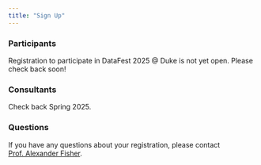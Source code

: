 ```yaml
---
title: "Sign Up"
---
```


<!-- https://forms.gle/uqqJvR4VhM1YuKCR8 -->

### Participants

Registration to participate in DataFest 2025 @ Duke is not yet open. Please check back soon!

<!-- :::callout-important -->
<!-- **Registration as a participant for DataFest 2024 has closed. The event is at capacity.** -->
<!-- ::: -->

<!-- If you'd like to be placed on a waitlist in the event of no-shows, please contact [Prof. Alexander Fisher](mailto:aaf29@duke.edu). -->

<!-- Click on the option that applies to you. Regardless of the option you choose, you will automatically be placed on the ASA DataFest<sup>TM</sup> mailing list to receive updates and announcements. -->

<!-- :::callout-note -->
<!-- **The registration deadline is 5PM February 23, 2024. Seats are limited, so sign up before it's too late!** -->
<!-- ::: -->

<!-- **Option 1: Team sign-up (2-5 students)** -->

<!-- Click [here](https://forms.gle/vvnr33WDAx848p4K8) to sign up as a team of 2 to 5 students. -->

<!-- **Option 2: Looking for teammates** -->

<!-- If you do not have a team in mind but you're looking for teammates, click [here](https://forms.gle/fKJhRC1rUgmsfvQp6) to leave us your information so that you can be matched with others. -->

### Consultants

Check back Spring 2025. 

<!-- Consultant sign-ups have closed. -->

<!-- If you are interested in serving as a consultant during the event, please let us know your availability [here](https://forms.gle/iMf1c3Nggna9mTJcA). -->

### Questions

If you have any questions about your registration, please contact [Prof. Alexander Fisher](mailto:aaf29@duke.edu).
